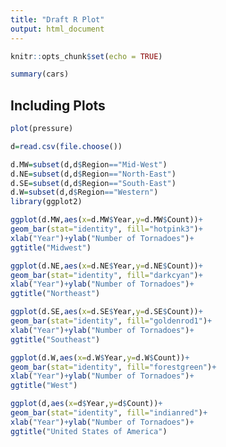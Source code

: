 ```yaml
---
title: "Draft R Plot"
output: html_document
---
```


```r
knitr::opts_chunk$set(echo = TRUE)
```


```r
summary(cars)
```

## Including Plots


```r
plot(pressure)
```

```r
d=read.csv(file.choose())
```

```r
d.MW=subset(d,d$Region=="Mid-West")
d.NE=subset(d,d$Region=="North-East")
d.SE=subset(d,d$Region=="South-East")
d.W=subset(d,d$Region=="Western")
library(ggplot2)
```

```r
ggplot(d.MW,aes(x=d.MW$Year,y=d.MW$Count))+
geom_bar(stat="identity", fill="hotpink3")+
xlab("Year")+ylab("Number of Tornadoes")+
ggtitle("Midwest")
```

```r
ggplot(d.NE,aes(x=d.NE$Year,y=d.NE$Count))+
geom_bar(stat="identity", fill="darkcyan")+
xlab("Year")+ylab("Number of Tornadoes")+
ggtitle("Northeast")
```

```r
ggplot(d.SE,aes(x=d.SE$Year,y=d.SE$Count))+
geom_bar(stat="identity", fill="goldenrod1")+
xlab("Year")+ylab("Number of Tornadoes")+
ggtitle("Southeast")
```

```r
ggplot(d.W,aes(x=d.W$Year,y=d.W$Count))+
geom_bar(stat="identity", fill="forestgreen")+
xlab("Year")+ylab("Number of Tornadoes")+
ggtitle("West")
```

```r
ggplot(d,aes(x=d$Year,y=d$Count))+
geom_bar(stat="identity", fill="indianred")+
xlab("Year")+ylab("Number of Tornadoes")+
ggtitle("United States of America")
```

